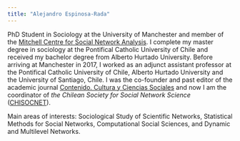```yaml
---
title: "Alejandro Espinosa-Rada"
---
```


PhD Student in Sociology at the University of Manchester and member of the [Mitchell Centre for Social Network Analysis](https://www.socialsciences.manchester.ac.uk/mitchell-centre/). I complete my master degree in sociology at the Pontifical Catholic University of Chile and received my bachelor degree from Alberto Hurtado University. Before arriving at Manchester in 2017, I worked as an adjunct assistant professor at the Pontifical Catholic University of Chile, Alberto Hurtado University and the University of Santiago, Chile. I was the co-founder and past editor of the academic journal [Contenido. Cultura y Ciencias Sociales](http://www.revistacontenido.com) and now I am the coordinator of *the Chilean Society for Social Network Science* ([CHISOCNET](www.chisocnet.org)).

Main areas of interests: Sociological Study of Scientific Networks, Statistical Methods for Social Networks, Computational Social Sciences, and Dynamic and Multilevel Networks.
